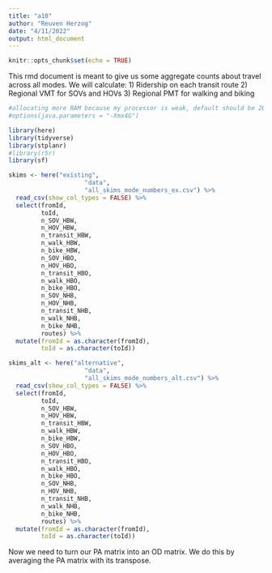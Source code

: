 ```yaml
---
title: "a10"
author: "Reuven Herzog"
date: "4/11/2022"
output: html_document
---
```


```r
knitr::opts_chunk$set(echo = TRUE)
```

This rmd document is meant to give us some aggregate counts about travel
across all modes. We will calculate:
1) Ridership on each transit route
2) Regional VMT for SOVs and HOVs
3) Regional PMT for walking and biking

```r
#allocating more RAM because my processor is weak, default should be 2G
#options(java.parameters = "-Xmx4G")

library(here)
library(tidyverse)
library(stplanr)
#library(r5r)
library(sf)
```

```r
skims <- here("existing",
                     "data",
                     "all_skims_mode_numbers_ex.csv") %>%
  read_csv(show_col_types = FALSE) %>%
  select(fromId, 
         toId, 
         n_SOV_HBW,
         n_HOV_HBW,
         n_transit_HBW,
         n_walk_HBW,
         n_bike_HBW,
         n_SOV_HBO,
         n_HOV_HBO,
         n_transit_HBO,
         n_walk_HBO,
         n_bike_HBO,
         n_SOV_NHB,
         n_HOV_NHB,
         n_transit_NHB,
         n_walk_NHB,
         n_bike_NHB,
         routes) %>%
  mutate(fromId = as.character(fromId),
         toId = as.character(toId))

skims_alt <- here("alternative",
                     "data",
                     "all_skims_mode_numbers_alt.csv") %>%
  read_csv(show_col_types = FALSE) %>%
  select(fromId, 
         toId, 
         n_SOV_HBW,
         n_HOV_HBW,
         n_transit_HBW,
         n_walk_HBW,
         n_bike_HBW,
         n_SOV_HBO,
         n_HOV_HBO,
         n_transit_HBO,
         n_walk_HBO,
         n_bike_HBO,
         n_SOV_NHB,
         n_HOV_NHB,
         n_transit_NHB,
         n_walk_NHB,
         n_bike_NHB,
         routes) %>%
  mutate(fromId = as.character(fromId),
         toId = as.character(toId))
```

Now we need to turn our PA matrix into an OD matrix. We do this by averaging the
PA matrix with its transpose.


